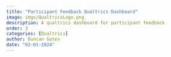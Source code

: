 ```yaml
---
title: "Participant Feedback Qualtrics Dashboard"
image: imgs/QualtricsLogo.png
description: A qualtrics dashboard for participant feedback
order: 3
categories: [Qualtrics]
author: Duncan Gates
date: "02-01-2024"
---
```

